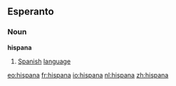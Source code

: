 ==Esperanto==
===Noun===
'''hispana'''
# [[Spanish]] [[language]]

[[eo:hispana]]
[[fr:hispana]]
[[io:hispana]]
[[nl:hispana]]
[[zh:hispana]]